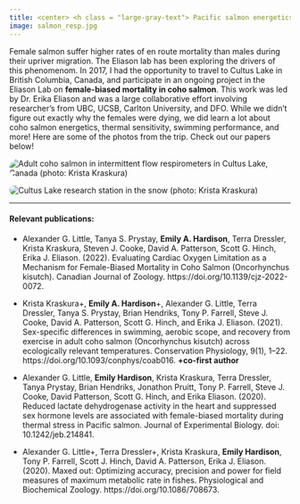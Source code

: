 ```yaml
---
title: <center> <h class = "large-gray-text"> Pacific salmon energetics </h> </center>
image: salmon_resp.jpg
---
```


```{=html}
<style>

#title-block-header {
  margin-block-end: 0rem;
  position: relative;
  margin-top: -1px;
  height: 75px;
}
.large-gray-text {
  letter-spacing: 3px;
  font-weight: 500;
  font-size: 36px; 
  color:  #e3ebef;
  //text-transform: uppercase;
}

</style>
```
<p>

</p>

Female salmon suffer higher rates of en route mortality than males during their upriver migration. The Eliason lab has been exploring the drivers of this phenomenom. In 2017, I had the opportunity to travel to Cultus Lake in British Columbia, Canada, and participate in an ongoing project in the Eliason Lab on **female-biased mortality in coho salmon**. This work was led by Dr. Erika Eliason and was a large collaborative effort involving researcher's from UBC, UCSB, Carlton University, and DFO. While we didn't figure out exactly why the females were dying, we did learn a lot about coho salmon energetics, thermal sensitivity, swimming performance, and more! Here are some of the photos from the trip. Check out our papers below!

::: {layout-ncol="2"}
<div class="image-container">
  <img src="salmon_resp.jpg" class="clickable-image" data-src="dsalmon_resp.jpg" style="border-radius: 30px;" alt="Adult coho salmon in intermittent flow respirometers in Cultus Lake, Canada (photo: Krista Kraskura)">
</div>

<div class="image-container">
  <img src="cultus_snow.jpg" class="clickable-image" data-src="cultus_snow.jpg" style="border-radius: 30px;" alt="Cultus Lake research station in the snow (photo: Krista Kraskura)">
</div>
:::



------------------------------------------------------------------------

#### Relevant publications:

-   Alexander G. Little, Tanya S. Prystay, **Emily A. Hardison**, Terra Dressler, Krista Kraskura, Steven J. Cooke, David A. Patterson, Scott G. Hinch, Erika J. Eliason. (2022). Evaluating Cardiac Oxygen Limitation as a Mechanism for Female-Biased Mortality in Coho Salmon (Oncorhynchus kisutch). Canadian Journal of Zoology. https://doi.org/10.1139/cjz-2022-0072.

-   Krista Kraskura+, **Emily A. Hardison**+, Alexander G. Little, Terra Dressler, Tanya S. Prystay, Brian Hendriks, Tony P. Farrell, Steve J. Cooke, David A. Patterson, Scott G. Hinch, and Erika J. Eliason. (2021). Sex-specific differences in swimming, aerobic scope, and recovery from exercise in adult coho salmon (Oncorhynchus kisutch) across ecologically relevant temperatures. Conservation Physiology, 9(1), 1--22. https://doi.org/10.1093/conphys/coab016. **+co-first author**

-   Alexander G. Little, **Emily Hardison**, Krista Kraskura, Terra Dressler, Tanya Prystay, Brian Hendriks, Jonathon Pruitt, Tony P. Farrell, Steve J. Cooke, David Patterson, Scott G. Hinch, and Erika Eliason. (2020). Reduced lactate dehydrogenase activity in the heart and suppressed sex hormone levels are associated with female-biased mortality during thermal stress in Pacific salmon. Journal of Experimental Biology. doi: 10.1242/jeb.214841.

-   Alexander G. Little+, Terra Dressler+, Krista Kraskura, **Emily Hardison**, Tony P. Farrell, Scott J. Hinch, David A. Patterson, Erika J. Eliason. (2020). Maxed out: Optimizing accuracy, precision and power for field measures of maximum metabolic rate in fishes. Physiological and Biochemical Zoology. https://doi.org/10.1086/708673.
